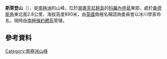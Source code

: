 '''斯萊登山'''（{{lang-en|Mount Sladen}}），是[[南極洲|南極洲]]的山峰，位於[[南奧克尼群島|南奧克尼群島]]的[[科羅內申島|科羅內申島]]東部，處於[[桑德斯角|桑德斯角]]東北面2.8公里，海拔高度890米，由[[英國|英國]]南極名稱諮詢委員會以冰川學家命名，現時由[[南極條約體系|南極條約體系]]管理。

{{coord|60|41|S|45|17|W|display=title}}

==參考資料==
{{usgs-gazetteer}}

{{Antarctica-geo-stub}}
[[Category:南極洲山峰|Category:南極洲山峰]]